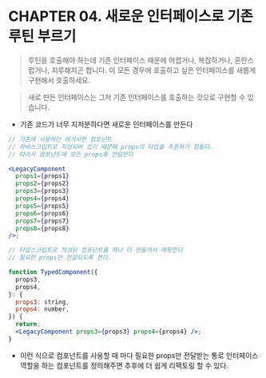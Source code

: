 # CHAPTER 04. 새로운 인터페이스로 기존 루틴 부르기

> 루틴을 호출해야 하는데 기존 인터페이스 때문에 어렵거나, 복잡하거나, 혼란스럽거나, 지루해지곤 합니다. 이 모든 경우에 호출하고 싶은 인터페이스를 새롭게 구현해서 호출하세요.

> 새로 만든 인터페이스는 그저 기존 인터페이스를 호출하는 것으로 구현할 수 있습니다.

- 기존 코드가 너무 지저분하다면 새로운 인터페이스를 만든다

```jsx
// 기존에 사용하던 레거시한 컴포넌트
// 자바스크립트로 작성되어 있기 때문에 props의 타입을 추론하기 힘들다.
// 따라서 컴포넌트에 모든 props를 전달한다

<LegacyComponent
  props1={props1}
  props2={props2}
  props3={props3}
  props4={props4}
  props5={props5}
  props6={props6}
  props7={props7}
  props8={props8}
/>;

// 타입스크립트로 작성된 컴포넌트를 하나 더 만들어서 래핑한다
// 필요한 props만 전달되도록 한다.

function TypedComponent({
  props3,
  props4,
}: {
  props3: string,
  props4: number,
}) {
  return;
  <LegacyComponent props3={props3} props4={props4} />;
}
```

- 이런 식으로 컴포넌트를 사용할 때 마다 필요한 props만 전달받는 통로 인터페이스 역할을 하는 컴포넌트를 정의해주면 추후에 더 쉽게 리팩토링 할 수 있다.
